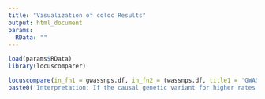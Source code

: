```yaml
---
title: "Visualization of coloc Results"
output: html_document
params: 
  RData: ""
---
```

```r
load(params$RData)
library(locuscomparer)
```

```r
locuscompare(in_fn1 = gwassnps.df, in_fn2 = twassnps.df, title1 = 'GWAS', title2 = 'eQTL', population = super_pop, genome = 'hg38')
paste0('Interpretation: If the causal genetic variant for higher rates of ', phen, ' and higher expressions of the gene ', gene.name, ' exists, then we would expect it to be exactly or linked with the SNP ', lead.snp, ', which is located on Chromosome ', leadsnp.loc$chr[1], ' at position ', leadsnp.loc$pos[1])
```